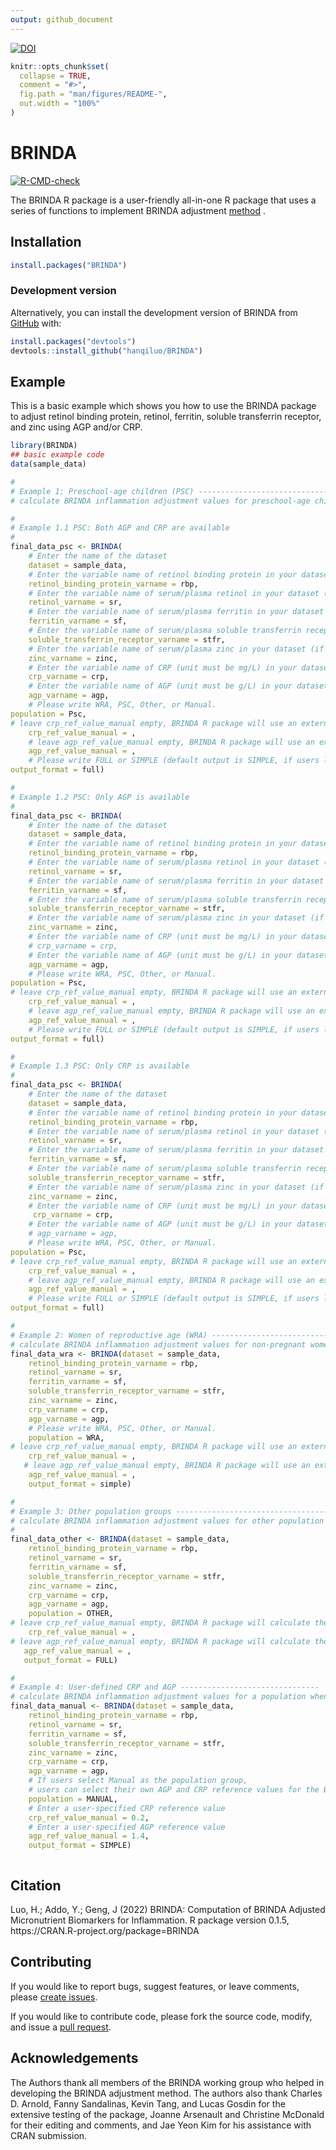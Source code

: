 ```yaml
---
output: github_document
---
```


[![DOI](https://zenodo.org/badge/414102388.svg)](https://zenodo.org/badge/latestdoi/414102388)


<!-- README.md is generated from README.Rmd. Please edit that file -->

```r
knitr::opts_chunk$set(
  collapse = TRUE,
  comment = "#>",
  fig.path = "man/figures/README-",
  out.width = "100%"
)
```

# BRINDA

<!-- badges: start -->
[![R-CMD-check](https://github.com/hanqiluo/BRINDA/workflows/R-CMD-check/badge.svg)](https://github.com/hanqiluo/BRINDA/actions)
<!-- badges: end -->

The BRINDA R package is a user-friendly all-in-one R package that uses a series 
of functions to implement BRINDA adjustment [method](https://brinda-nutrition.org/publications/) .

## Installation

``` r
install.packages("BRINDA")
```

### Development version
Alternatively, you can install the development version of BRINDA from [GitHub](https://github.com/) with:

``` r
install.packages("devtools")
devtools::install_github("hanqiluo/BRINDA")
```

## Example

This is a basic example which shows you how to use the BRINDA package to adjust retinol binding protein, 
    retinol, ferritin, soluble transferrin receptor, and zinc using AGP and/or 
    CRP.

```r
library(BRINDA)
## basic example code
data(sample_data)

#
# Example 1: Preschool-age children (PSC) -----------------------------
# calculate BRINDA inflammation adjustment values for preschool-age children (Assuming the dataset contain information of preschool-age children)

#
# Example 1.1 PSC: Both AGP and CRP are available 
#
final_data_psc <- BRINDA(
    # Enter the name of the dataset 
    dataset = sample_data, 
    # Enter the variable name of retinol binding protein in your dataset (if available)
    retinol_binding_protein_varname = rbp, 
    # Enter the variable name of serum/plasma retinol in your dataset (if available)
    retinol_varname = sr,
    # Enter the variable name of serum/plasma ferritin in your dataset (if available)
    ferritin_varname = sf,
    # Enter the variable name of serum/plasma soluble transferrin receptor in your dataset (if available)
    soluble_transferrin_receptor_varname = stfr, 
    # Enter the variable name of serum/plasma zinc in your dataset (if available)
    zinc_varname = zinc,
    # Enter the variable name of CRP (unit must be mg/L) in your dataset (if available)
    crp_varname = crp, 
    # Enter the variable name of AGP (unit must be g/L) in your dataset (if available)
    agp_varname = agp,
    # Please write WRA, PSC, Other, or Manual. 
population = Psc, 
# leave crp_ref_value_manual empty, BRINDA R package will use an external crp  reference value for PSC
    crp_ref_value_manual = , 
    # leave agp_ref_value_manual empty, BRINDA R package will use an external agp reference value for PSC
    agp_ref_value_manual = , 
    # Please write FULL or SIMPLE (default output is SIMPLE, if users leave output_format empty)
output_format = full)

#
# Example 1.2 PSC: Only AGP is available 
#
final_data_psc <- BRINDA(
    # Enter the name of the dataset 
    dataset = sample_data, 
    # Enter the variable name of retinol binding protein in your dataset (if available)
    retinol_binding_protein_varname = rbp, 
    # Enter the variable name of serum/plasma retinol in your dataset (if available)
    retinol_varname = sr,
    # Enter the variable name of serum/plasma ferritin in your dataset (if available)
    ferritin_varname = sf,
    # Enter the variable name of serum/plasma soluble transferrin receptor in your dataset (if available)
    soluble_transferrin_receptor_varname = stfr, 
    # Enter the variable name of serum/plasma zinc in your dataset (if available)
    zinc_varname = zinc,
    # Enter the variable name of CRP (unit must be mg/L) in your dataset (if available)
    # crp_varname = crp, 
    # Enter the variable name of AGP (unit must be g/L) in your dataset (if available)
    agp_varname = agp,
    # Please write WRA, PSC, Other, or Manual. 
population = Psc, 
# leave crp_ref_value_manual empty, BRINDA R package will use an external crp  reference value for PSC
    crp_ref_value_manual = , 
    # leave agp_ref_value_manual empty, BRINDA R package will use an external agp reference value for PSC
    agp_ref_value_manual = , 
    # Please write FULL or SIMPLE (default output is SIMPLE, if users leave output_format empty)
output_format = full)

#
# Example 1.3 PSC: Only CRP is available 
#
final_data_psc <- BRINDA(
    # Enter the name of the dataset 
    dataset = sample_data, 
    # Enter the variable name of retinol binding protein in your dataset (if available)
    retinol_binding_protein_varname = rbp, 
    # Enter the variable name of serum/plasma retinol in your dataset (if available)
    retinol_varname = sr,
    # Enter the variable name of serum/plasma ferritin in your dataset (if available)
    ferritin_varname = sf,
    # Enter the variable name of serum/plasma soluble transferrin receptor in your dataset (if available)
    soluble_transferrin_receptor_varname = stfr, 
    # Enter the variable name of serum/plasma zinc in your dataset (if available)
    zinc_varname = zinc,
    # Enter the variable name of CRP (unit must be mg/L) in your dataset (if available)
     crp_varname = crp, 
    # Enter the variable name of AGP (unit must be g/L) in your dataset (if available)
    # agp_varname = agp,
    # Please write WRA, PSC, Other, or Manual. 
population = Psc, 
# leave crp_ref_value_manual empty, BRINDA R package will use an external crp  reference value for PSC
    crp_ref_value_manual = , 
    # leave agp_ref_value_manual empty, BRINDA R package will use an external agp reference value for PSC
    agp_ref_value_manual = , 
    # Please write FULL or SIMPLE (default output is SIMPLE, if users leave output_format empty)
output_format = full)

#
# Example 2: Women of reproductive age (WRA) -----------------------------
# calculate BRINDA inflammation adjustment values for non-pregnant women of reproductive age assuming the sample dataset contain information of women of reproductive age). 
final_data_wra <- BRINDA(dataset = sample_data,
    retinol_binding_protein_varname = rbp,
    retinol_varname = sr,
    ferritin_varname = sf,
    soluble_transferrin_receptor_varname = stfr, 
    zinc_varname = zinc,
    crp_varname = crp, 
    agp_varname = agp,
    # Please write WRA, PSC, Other, or Manual.
    population = WRA, 
# leave crp_ref_value_manual empty, BRINDA R package will use an external crp reference value for WRA
    crp_ref_value_manual = , 
   # leave agp_ref_value_manual empty, BRINDA R package will use an external agp reference value for WRA
    agp_ref_value_manual = , 
    output_format = simple)

#
# Example 3: Other population groups ----------------------------------
# calculate BRINDA inflammation adjustment values for other population assuming the study population is neither women of reproductive age nor preschool-age children
#
final_data_other <- BRINDA(dataset = sample_data,
    retinol_binding_protein_varname = rbp,
    retinol_varname = sr,
    ferritin_varname = sf,
    soluble_transferrin_receptor_varname = stfr, 
    zinc_varname = zinc,
    crp_varname = crp, 
    agp_varname = agp,
    population = OTHER, 
# leave crp_ref_value_manual empty, BRINDA R package will calculate the lowest decile of CRP and use it as the crp reference value
    crp_ref_value_manual = , 
# leave agp_ref_value_manual empty, BRINDA R package will calculate the lowest decile of AGP and use it as the agp reference value
   agp_ref_value_manual = , 
   output_format = FULL)

#
# Example 4: User-defined CRP and AGP -------------------------------
# calculate BRINDA inflammation adjustment values for a population when users would like to apply user-defined CRP and AGP reference values 
final_data_manual <- BRINDA(dataset = sample_data,
    retinol_binding_protein_varname = rbp,
    retinol_varname = sr,
    ferritin_varname = sf,
    soluble_transferrin_receptor_varname = stfr, 
    zinc_varname = zinc,
    crp_varname = crp, 
    agp_varname = agp,
    # If users select Manual as the population group, 
    # users can select their own AGP and CRP reference values for the BRINDA adjustment. 
    population = MANUAL, 
    # Enter a user-specified CRP reference value
    crp_ref_value_manual = 0.2, 
    # Enter a user-specified AGP reference value 
    agp_ref_value_manual = 1.4, 
    output_format = SIMPLE)



```

## Citation
Luo, H.; Addo, Y.; Geng, J (2022) BRINDA: Computation of BRINDA Adjusted Micronutrient Biomarkers for Inflammation. R package version 0.1.5, https://CRAN.R-project.org/package=BRINDA

## Contributing
If you would like to report bugs, suggest features, or leave comments, please [create issues](https://github.com/hanqiluo/BRINDA/issues).

If you would like to contribute code, please fork the source code, modify, and issue a [pull request](https://github.com/hanqiluo/BRINDA/pulls).

## Acknowledgements
The Authors thank all members of the BRINDA working group who helped in developing the BRINDA adjustment method. The authors also thank Charles D. Arnold, Fanny Sandalinas, Kevin Tang, and Lucas Gosdin for the extensive testing of the package, Joanne Arsenault and Christine McDonald for their editing and comments, and Jae Yeon Kim for his assistance with CRAN submission.
